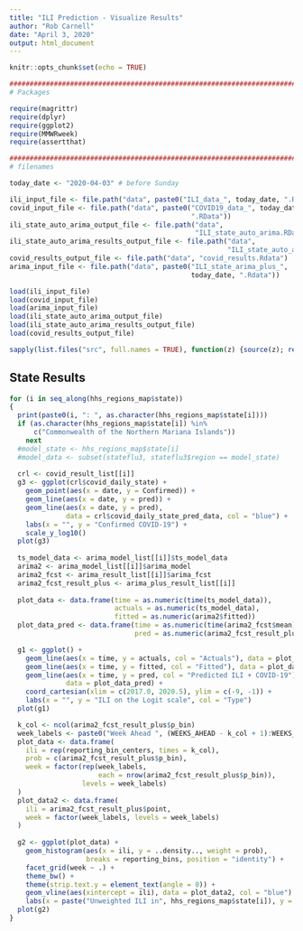 ```yaml
---
title: "ILI Prediction - Visualize Results"
author: "Rob Carnell"
date: "April 3, 2020"
output: html_document
---
```


```r
knitr::opts_chunk$set(echo = TRUE)

################################################################################
# Packages

require(magrittr)
require(dplyr)
require(ggplot2)
require(MMWRweek)
require(assertthat)

################################################################################
# filenames

today_date <- "2020-04-03" # before Sunday

ili_input_file <- file.path("data", paste0("ILI_data_", today_date, ".RData"))
covid_input_file <- file.path("data", paste0("COVID19_data_", today_date, 
                                             ".RData"))
ili_state_auto_arima_output_file <- file.path("data", 
                                              "ILI_state_auto_arima.RData")
ili_state_auto_arima_results_output_file <- file.path("data", 
                                                      "ILI_state_auto_arima_results.RData")
covid_results_output_file <- file.path("data", "covid_results.Rdata")
arima_input_file <- file.path("data", paste0("ILI_state_arima_plus_", 
                                             today_date, ".Rdata"))

load(ili_input_file)
load(covid_input_file)
load(arima_input_file)
load(ili_state_auto_arima_output_file)
load(ili_state_auto_arima_results_output_file)
load(covid_results_output_file)

sapply(list.files("src", full.names = TRUE), function(z) {source(z); return(TRUE)}, USE.NAMES = FALSE)
```

## State Results

```r
for (i in seq_along(hhs_regions_map$state))
{
  print(paste0(i, ": ", as.character(hhs_regions_map$state[i])))
  if (as.character(hhs_regions_map$state[i]) %in% 
      c("Commonwealth of the Northern Mariana Islands")) 
    next
  #model_state <- hhs_regions_map$state[i]
  #model_data <- subset(stateflu3, stateflu3$region == model_state)
  
  crl <- covid_result_list[[i]]
  g3 <- ggplot(crl$covid_daily_state) +
    geom_point(aes(x = date, y = Confirmed)) +
    geom_line(aes(x = date, y = pred)) +
    geom_line(aes(x = date, y = pred), 
              data = crl$covid_daily_state_pred_data, col = "blue") +
    labs(x = "", y = "Confirmed COVID-19") +
    scale_y_log10()
  plot(g3)
  
  ts_model_data <- arima_model_list[[i]]$ts_model_data
  arima2 <- arima_model_list[[i]]$arima_model
  arima2_fcst <- arima_result_list[[i]]$arima_fcst
  arima2_fcst_result_plus <- arima_plus_result_list[[i]]
  
  plot_data <- data.frame(time = as.numeric(time(ts_model_data)),
                          actuals = as.numeric(ts_model_data),
                          fitted = as.numeric(arima2$fitted))
  plot_data_pred <- data.frame(time = as.numeric(time(arima2_fcst$mean)),
                               pred = as.numeric(arima2_fcst_result_plus$point_logit_scale))

  g1 <- ggplot() + 
    geom_line(aes(x = time, y = actuals, col = "Actuals"), data = plot_data) +
    geom_line(aes(x = time, y = fitted, col = "Fitted"), data = plot_data) +
    geom_line(aes(x = time, y = pred, col = "Predicted ILI + COVID-19"), 
              data = plot_data_pred) +
    coord_cartesian(xlim = c(2017.0, 2020.5), ylim = c(-9, -1)) +
    labs(x = "", y = "ILI on the Logit scale", col = "Type")
  plot(g1)

  k_col <- ncol(arima2_fcst_result_plus$p_bin)
  week_labels <- paste0("Week Ahead ", (WEEKS_AHEAD - k_col + 1):WEEKS_AHEAD)
  plot_data <- data.frame(
    ili = rep(reporting_bin_centers, times = k_col),
    prob = c(arima2_fcst_result_plus$p_bin),
    week = factor(rep(week_labels, 
                      each = nrow(arima2_fcst_result_plus$p_bin)),
                  levels = week_labels)
  )
  plot_data2 <- data.frame(
    ili = arima2_fcst_result_plus$point,
    week = factor(week_labels, levels = week_labels)
  )
  
  g2 <- ggplot(plot_data) +  
    geom_histogram(aes(x = ili, y = ..density.., weight = prob), 
                   breaks = reporting_bins, position = "identity") +
    facet_grid(week ~ .) +
    theme_bw() +
    theme(strip.text.y = element_text(angle = 0)) +
    geom_vline(aes(xintercept = ili), data = plot_data2, col = "blue") +
    labs(x = paste("Unweighted ILI in", hhs_regions_map$state[i]), y = "Density")
  plot(g2)
}


```

